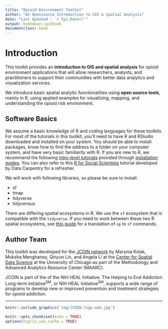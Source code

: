 ```yaml
---
title: "Opioid Environment Toolkit"
author: "An Opensource Introduction to GIS & Spatial Analysis"
date: "Last Updated : `r Sys.Date()`"
output: bookdown::gitbook
documentclass: book
---
```


# Introduction {-}

This toolkit provides an **introduction to GIS and spatial analysis** for opioid environment applications that will allow researchers, analysts, and practitioners to support their communities with better data analytics and visualization services. 

We introduce basic spatial analytic functionalities using **open source tools**, mainly in R, using applied examples for visualizing, mapping, and understanding the opioid risk environment. 

## Software Basics {-}

We assume a basic knowledge of R and coding languages for these toolkits. For most of the tutorials in this toolkit, you’ll need to have R and RStudio downloaded and installed on your system. You should be able to install packages, know how to find the address to a folder on your computer system, and have very basic familiarity with R. If you are new to R, we recommend the following <a href="https://learn.datacamp.com/courses/free-introduction-to-r">intro-level tutorials</a> provided through <a href="https://rspatial.org/intr/1-introduction.html">installation guides</a>. You can also refer to this <a href="https://datacarpentry.org/r-socialsci/">R for Social Scientists</a> tutorial developed by Data Carpentry for a refresher.

We will work with following libraries, so please be sure to install: 

* sf 
* tmap
* tidyverse
* tidycensus

There are differing spatial ecosystems in R. We use the `sf` ecosystem that is compatible with the `tidyverse`. If you need to work between these two R spatial ecosystems, see [this guide](https://github.com/r-spatial/sf/wiki/Migrating) for a translation of `sp` to `sf` commands.    

## Author Team {-}

This toolkit was developed for the [JCOIN network](https://heal.nih.gov/research/research-to-practice/jcoin) by Marynia Kolak, Moksha Menghaney, Qinyun Lin, and Angela Li at the <a href="https://spatial.uchicago.edu/">Center for Spatial Data Science</a> at the University of Chicago as part of the Methodology and Advanced Analytics Resource Center (MAARC). 

JCOIN is part of the of the NIH HEAL Initiative. The Helping to End Addiction Long-term Initiative<sup>SM</sup>, or NIH HEAL Initiative<sup>SM</sup>, supports a wide range of programs to develop new or improved prevention and treatment strategies for opioid addiction.

***

```r
knitr::include_graphics('img/JCOIN-logo-web.jpg')
```


```r
knitr::opts_chunk$set(echo = TRUE)
options(tigris_use_cache = TRUE)
```